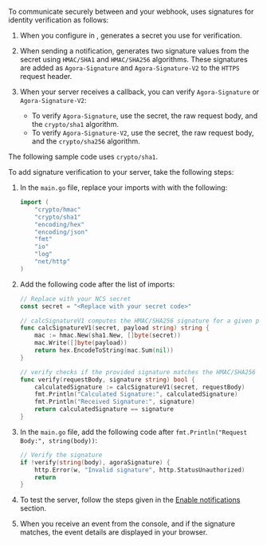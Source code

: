 To communicate securely between <Vg k="NCS_LONG" /> and your webhook,  <Vg k="AGORA_BACKEND" />  uses signatures for identity verification as follows:

1. When you configure <Vg k="NCS_LONG" /> in <Vg k="CONSOLE" />,  <Vg k="AGORA_BACKEND" />  generates a secret you use for verification.
1. When sending a notification,  <Vg k="NCS_LONG" /> generates two signature values from the secret using `HMAC/SHA1` and `HMAC/SHA256` algorithms. These signatures are added as `Agora-Signature` and `Agora-Signature-V2` to the `HTTPS` request header.
1. When your server receives a callback, you can verify `Agora-Signature` or `Agora-Signature-V2`: 

    * To verify `Agora-Signature`, use the secret, the raw request body, and the `crypto/sha1` algorithm. 
    * To verify `Agora-Signature-V2`, use the secret, the raw request body, and the `crypto/sha256` algorithm.
     
The following sample code uses `crypto/sha1`. 

To add signature verification to your server, take the following steps:

1. In the `main.go` file, replace your imports with with the following:
    
    ```go
	import (
		"crypto/hmac"
		"crypto/sha1"
		"encoding/hex"
		"encoding/json"
		"fmt"
		"io"
		"log"
		"net/http"	
	)
	```

1. Add the following code after the list of imports:

	```go
	// Replace with your NCS secret
	const secret = "<Replace with your secret code>"

	// calcSignatureV1 computes the HMAC/SHA256 signature for a given payload and secret
	func calcSignatureV1(secret, payload string) string {
		mac := hmac.New(sha1.New, []byte(secret))
		mac.Write([]byte(payload))
		return hex.EncodeToString(mac.Sum(nil))
	}

	// verify checks if the provided signature matches the HMAC/SHA256 signature of the request body
	func verify(requestBody, signature string) bool {
		calculatedSignature := calcSignatureV1(secret, requestBody)
		fmt.Println("Calculated Signature:", calculatedSignature)
		fmt.Println("Received Signature:", signature)
		return calculatedSignature == signature
	}
	```

1. In the `main.go` file, add the following code after `fmt.Println("Request Body:", string(body))`:

    ```go
	// Verify the signature
	if !verify(string(body), agoraSignature) {
		http.Error(w, "Invalid signature", http.StatusUnauthorized)
		return
	}
    ```

1. To test the server, follow the steps given in the [Enable notifications](#enable-notifications) section.

1. When you receive an event from the console, and if the signature matches, the event details are displayed in your browser.
